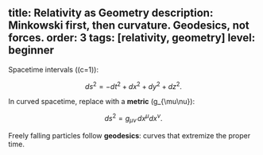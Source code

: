 title: Relativity as Geometry
description: Minkowski first, then curvature. Geodesics, not forces.
order: 3
tags: [relativity, geometry]
level: beginner
---


Spacetime intervals (\(c=1\)):


$$ ds^2 = -dt^2 + dx^2 + dy^2 + dz^2. $$


In curved spacetime, replace with a **metric** \(g_{\mu\nu}\):


$$ ds^2 = g_{\mu\nu}\,dx^\mu dx^\nu. $$


Freely falling particles follow **geodesics**: curves that extremize the proper time.